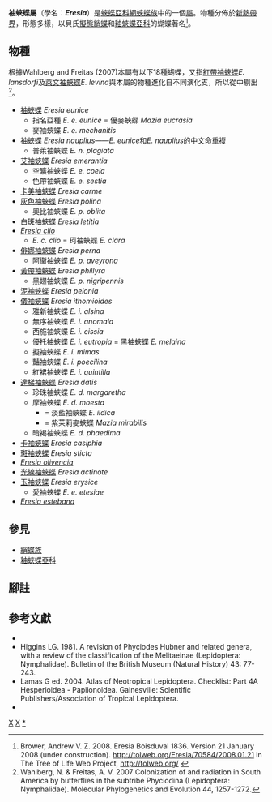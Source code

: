 {{NoteTA
|G1=Butterfly
}}
{{Automatic Taxobox
| taxon = Eresia
| authority = Boisduval, [1836]
| image = Eresia plagiata (2872478334).jpg
| image_caption = [[袖蛺蝶_(nauplius)|普萊袖蛺蝶]]<br />''Eresia nauplius plagiata''
| type_species = [[袖蛺蝶_(eunice)|袖蛺蝶]]<br />''Eresia eunice''
| type_species_authority = (Hübner, [1807])
| subdivision_ranks = 物種
| subdivision = 共18種，詳見正文。
| synonyms =
}}

'''袖蛺蝶屬'''（學名：'''''Eresia'''''）是[[蛺蝶亞科|蛺蝶亞科]][[網蛺蝶族|網蛺蝶族]]中的一個[[屬|屬]]。物種分佈於[[新熱帶界|新熱帶界]]，形態多樣，以貝氏[[擬態|擬態]][[綃蝶族|綃蝶]]和[[釉蛺蝶亞科|釉蛺蝶亞科]]的蝴蝶著名<ref>Brower, Andrew V. Z. 2008. Eresia Boisduval 1836. Version 21 January 2008 (under construction). http://tolweb.org/Eresia/70584/2008.01.21 in The Tree of Life Web Project, http://tolweb.org/ {{Wayback|url=http://tolweb.org/ |date=20110515100516 }}</ref>。

== 物種 ==
根據Wahlberg and Freitas (2007)本屬有以下18種蝴蝶，又指[[紅帶袖蛺蝶|紅帶袖蛺蝶]]''E. lansdorfi''及[[萊文袖蛺蝶|萊文袖蛺蝶]]''E. levina''與本屬的物種進化自不同演化支，所以從中剔出<ref>Wahlberg, N. & Freitas, A. V. 2007 Colonization of and radiation in South America by butterflies in the subtribe Phyciodina (Lepidoptera: Nymphalidae). Molecular Phylogenetics and Evolution 44, 1257-1272.</ref>。
* [[袖蛺蝶_(eunice)|袖蛺蝶]] ''Eresia eunice''
** 指名亞種 ''E. e. eunice'' = 優麥蛺蝶 ''Mazia eucrasia''
** 麥袖蛺蝶 ''E. e. mechanitis''
* [[袖蛺蝶_(nauplius)|袖蛺蝶]] ''Eresia nauplius''——''E. eunice''和''E. nauplius''的中文命重複
** 普萊袖蛺蝶 ''E. n. plagiata''
* [[艾袖蛺蝶|艾袖蛺蝶]] ''Eresia emerantia''
** 空曠袖蛺蝶 ''E. e. coela''
** 色帶袖蛺蝶 ''E. e. sestia''
* [[卡美袖蛺蝶|卡美袖蛺蝶]] ''Eresia carme''
* [[灰色袖蛺蝶|灰色袖蛺蝶]] ''Eresia polina''
** 奧比袖蛺蝶 ''E. p. oblita''
* [[白斑袖蛺蝶|白斑袖蛺蝶]] ''Eresia letitia''
* ''[[Eresia_clio|Eresia clio]]''
** ''E. c. clio'' = 珂袖蛺蝶 ''E. clara''
* [[俳娜袖蛺蝶|俳娜袖蛺蝶]] ''Eresia perna''
** 阿衞袖蛺蝶 ''E. p. aveyrona''
* [[黃帶袖蛺蝶|黃帶袖蛺蝶]] ''Eresia phillyra''
** 黑翅袖蛺蝶 ''E. p. nigripennis''
* [[泥袖蛺蝶|泥袖蛺蝶]] ''Eresia pelonia''
* [[儀袖蛺蝶|儀袖蛺蝶]] ''Eresia ithomioides''
** 雅新袖蛺蝶 ''E. i. alsina''
** 無序袖蛺蝶 ''E. i. anomala''
** 西施袖蛺蝶 ''E. i. cissia''
** 優托袖蛺蝶 ''E. i. eutropia'' = 黑袖蛺蝶 ''E. melaina''
** 擬袖蛺蝶 ''E. i. mimas''
** 豔袖蛺蝶 ''E. i. poecilina''
** 紅裙袖蛺蝶 ''E. i. quintilla''
* [[達梯袖蛺蝶|達梯袖蛺蝶]] ''Eresia datis''
** 珍珠袖蛺蝶 ''E. d. margaretha''
** 摩袖蛺蝶 ''E. d. moesta''
*** = 淡藍袖蛺蝶 ''E. ildica''
*** = 紫茉莉麥蛺蝶 ''Mazia mirabilis''
** 暗褐袖蛺蝶 ''E. d. phaedima''
* [[卡袖蛺蝶|卡袖蛺蝶]] ''Eresia casiphia''
* [[斑袖蛺蝶|斑袖蛺蝶]] ''Eresia sticta''
* ''[[Eresia_olivencia|Eresia olivencia]]''
* [[光線袖蛺蝶|光線袖蛺蝶]] ''Eresia actinote''
* [[玉袖蛺蝶|玉袖蛺蝶]] ''Eresia erysice''
** 愛袖蛺蝶 ''E. e. etesiae''
* ''[[Eresia_estebana|Eresia estebana]]''

== 參見 ==
* [[綃蝶族|綃蝶族]]
* [[釉蛺蝶亞科|釉蛺蝶亞科]]

== 腳註 ==
{{reflist}}

== 參考文獻 ==
* {{Commonscat-inline| Eresia}}
* Higgins LG. 1981. A revision of Phyciodes Hubner and related genera, with a review of the classification of the Melitaeinae (Lepidoptera: Nymphalidae). Bulletin of the British Museum (Natural History) 43: 77-243.
* Lamas G ed. 2004. Atlas of Neotropical Lepidoptera. Checklist: Part 4A Hesperioidea - Papiionoidea. Gainesville: Scientific Publishers/Association of Tropical Lepidoptera.
* {{Cite book | author = 寿建新 周尧 李宇飞 | title = 世界蝴蝶分類名錄 | location = 中國 | publisher = 陝西科學技術出版社 | date = 2006-04-01 | ISBN = 9787536936768 | language= zh-hans }}
{{蛺蝶亞科}}

{{taxonbar}}
[[Category:_1836年描述的分类群|X]]
[[Category:網蛺蝶族|X]]
[[Category:袖蛺蝶屬|*]]